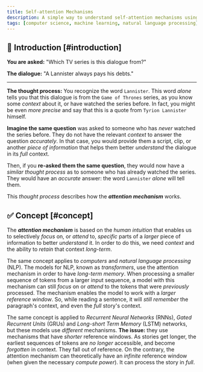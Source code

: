 ```yaml
---
title: Self-attention Mechanisms
description: A simple way to understand self-attention mechanisms using a Game of Thrones analogy.
tags: [computer science, machine learning, natural language processing]
---
```


## 🍿 Introduction [#introduction]

<b>You are asked:</b> "Which TV series is this dialogue from?"

<b>The dialogue:</b> "A Lannister always pays his debts."

---

<b>The thought process:</b> You recognize the word `Lannister`. This word
<i>alone</i> tells you that this dialogue is from the `Game of Thrones` series, as
you know some <i>context</i> about it, or have watched the series before. In fact,
you might be even <i>more precise</i> and say that this is a quote from `Tyrion Lannister`
himself.

<b>Imagine the same question</b> was asked to someone who has <i>never</i> watched
the series before. They do not have the relevant <i>context</i> to answer the question
<i>accurately</i>. In that case, you would provide them a script, clip, or
another <i>piece of information</i> that helps them better <i>understand</i> the
dialogue in its <i>full</i> context.

Then, if you <b>re-asked them the same question</b>, they would now have a <i>similar thought process</i> as to someone who has already watched the series. They would have an <i>accurate</i> answer: the word `Lannister` <i>alone</i> will tell them.

This <i>thought process</i> describes how the <i><b>attention mechanism</b></i> works.

## ✅ Concept [#concept]

The <i><b>attention mechanism</b></i> is based on the <i>human intuition</i> that enables us to selectively <i>focus</i> on, or <i>attend</i> to, <i>specific</i> parts of a <i>larger</i> piece of information to better <i>understand</i> it. In order to do this, we need <i>context</i> and the ability to <i>retain</i> that context <i>long-term</i>.

The same concept applies to <i>computers</i> and <i>natural language processing</i> (NLP). The models for NLP, known as <i>transformers</i>, use the attention mechanism in order to have <i>long-term memory</i>. When processing a smaller sequence of tokens from a larger input sequence, a model with this mechanism can still <i>focus</i> on or <i>attend</i> to the tokens that were <i>previously</i> processed. The mechanism enables the model to work with a <i>larger reference window</i>. So, while reading a sentence, it will <i>still remember</i> the paragraph's context, and even the <i>full</i> story's context.

The same concept is applied to <i>Recurrent Neural Networks</i> (RNNs), <i>Gated Recurrent Units</i> (GRUs) and <i>Long-short Term Memory</i> (LSTM) networks, but these models use <i>different</i> mechanisms. <b>The issue:</b> they use mechanisms that have <i>shorter</i> reference windows. As stories get longer, the earliest sequences of tokens are <i>no longer</i> accessible, and become <i>forgotten</i> in context. They fall out of reference. On the contrary, the attention mechanism can theoretically have an <i>infinite</i> reference window (when given the necessary <i>compute power</i>). It can process the story in <i>full</i>.

